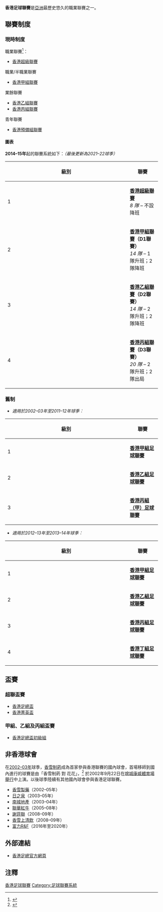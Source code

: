 {{refimprove|time=2019-08-23T11:03:19+00:00}}
'''香港足球聯賽'''是[[亞洲|亞洲]]最歷史悠久的職業聯賽之一。

== 聯賽制度 ==
=== 現時制度 ===
;職業聯賽<ref>{{Cite web |url=http://www.hkfa.com/upload/rules/league1112.pdf |title=聯賽章則 |access-date=2012-06-22 |archive-url=https://web.archive.org/web/20111205152355/http://www.hkfa.com/upload/rules/league1112.pdf |archive-date=2011-12-05 |dead-url=yes }}</ref>：
*[[香港超級聯賽|香港超級聯賽]]
;職業/半職業聯賽
*[[香港甲組聯賽|香港甲組聯賽]]
;業餘聯賽
*[[香港乙組聯賽|香港乙組聯賽]]
*[[香港丙組聯賽|香港丙組聯賽]]
;青年聯賽
*[[香港預備組聯賽|香港預備組聯賽]]

==== 圖表 ====
'''2014–15年'''起的聯賽系統如下：''（最後更新為2021–22球季）''
<center>
{|class="wikitable" style="text-align: center; width: 60%"
|-
!width=8%| 級別
!width=92%| 聯賽
|-
| 1
|'''[[香港超級聯賽|香港超級聯賽]]'''<br/>
''8 隊'' – 不設降班
|-
| 2
|'''[[香港甲組聯賽|香港甲組聯賽]]（D1聯賽） '''<br/>
''14 隊'' – 1 隊升班；2 隊降班
|-
| 3
|'''[[香港乙組聯賽|香港乙組聯賽]]（D2聯賽）'''<br/>
''14 隊'' – 2 隊升班；2 隊降班
|-
| 4
|'''[[香港丙組聯賽|香港丙組聯賽]]（D3聯賽）'''<br/>
''20 隊'' – 2 隊升班；2 隊出局
|}
</center>

=== 舊制 ===
*''適用於2002–03年至2011–12年球季：''
<center>
{|class="wikitable" style="text-align: center; width: 60%"
|-
!width=8%| 級別
!width=92% colspan=2| 聯賽
|-
| 1
|colspan=2|'''[[香港甲組足球聯賽|香港甲組足球聯賽]]'''
|-
| 2
|colspan=2|'''[[香港乙組足球聯賽|香港乙組足球聯賽]]'''
|-
| 3
|'''[[香港丙組（甲）足球聯賽|香港丙組（甲）足球聯賽]]'''
|'''[[香港丙組（地區）足球聯賽|香港丙組（地區）足球聯賽]]'''
|}
</center>

*''適用於2012–13年至2013–14年球季：''
<center>
{|class="wikitable" style="text-align: center; width: 60%"
|-
!width=8%| 級別
!width=92%| 聯賽
|-
| 1
|'''[[香港甲組足球聯賽|香港甲組足球聯賽]]'''
|-
| 2
|'''[[香港乙組足球聯賽|香港乙組足球聯賽]]'''
|-
| 3
|'''[[香港丙組足球聯賽|香港丙組足球聯賽]]'''
|-
| 4
|'''[[香港丁組足球聯賽|香港丁組足球聯賽]]'''
|}
</center>

== 盃賽 ==
=== 超聯盃賽 ===
*[[香港足總盃|香港足總盃]]
*[[香港菁英盃|香港菁英盃]]

=== 甲組、乙組及丙組盃賽 ===
*[[香港足總盃初級組|香港足總盃初級組]]

== 非香港球會 ==
在[[2002–03年香港甲組足球聯賽|2002–03年]]球季，[[香雪制葯|香雪制葯]]成為首家參與香港聯賽的國內球會，首場移師到國內進行的球賽是由「香雪制葯 對 花花」，<ref>{{Cite news |url=https://www.hkfa.com/news_details2/110 |title=香港足運進入新里程 |publisher=香港足球總會 |date=2002年9月21日 |accessdate=2019年5月14日 |archive-date=2018年4月12日 |archive-url=https://web.archive.org/web/20180412211755/http://www.hkfa.com/news_details2/110 |dead-url=no }}</ref> 於2002年9月22日在[[增城體育館|增城康威體育場舉行]]中上演。以後球季陸續有其他國內球會參與香港足球聯賽。

*[[廣州恆大足球俱樂部|香雪製藥]]（2002–05年）
*[[廣州日之泉|日之泉]]（2003–05年）
*[[東莞南城地產足球俱樂部|南城地產]]（2003–04年）
*[[東莞市聯華足球俱樂部|聯華紅牛]]（2005–08年）
*[[香港謝菲聯|謝菲聯]]（2008–09年）
*[[深圳市足球俱樂部|香雪上清飲]]（2008–09年）
*[[富力R&F|富力R&F]]（2016年至2020年）

== 外部連結 ==
*[http://hkfa.com 香港足總官方網頁] {{Wayback|url=http://hkfa.com/ |date=20200920071336 }}

== 注釋 ==
{{reflist}}

{{FLS}}
{{香港足球}}
{{香港足球聯賽}}

[[Category:香港足球聯賽|]]
[[Category:足球聯賽系統|Category:足球聯賽系統]]